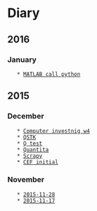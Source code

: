 = Diary =

== 2016 ==

=== January ===
    * [[2016-01-13|MATLAB call python]]

== 2015 ==

=== December ===
    * [[2015-12-29|Computer investnig w4]]
    * [[2015-12-25|QSTK]]
    * [[2015-12-09|Q test]]
    * [[2015-12-05|Quantita]]
    * [[2015-12-03|Scrapy]]
    * [[2015-12-01|CEF initial]]

=== November ===
    * [[2015-11-28]]
    * [[2015-11-17]]

